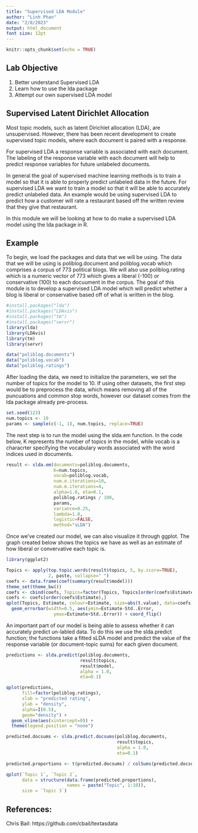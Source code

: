 ```yaml
---
title: "Supervised LDA Module"
author: "Linh Phan"
date: "2/8/2023"
output: html_document
font size: 12pt 
---
```


```r
knitr::opts_chunk$set(echo = TRUE)
```
## Lab Objective
1. Better understand Supervised LDA 
2. Learn how to use the lda package 
3. Attempt our own supervised LDA model

## Supervised Latent Dirichlet Allocation 

Most topic models, such as latent Dirichlet allocation (LDA), are unsupervised. However, 
there has been recent development to create supervised topic models, where each document is
paired with a response. 

For supervised LDA a response variable is associated with each document. The labeling of the 
response variable with each document will help to predict response variables for future unlabeled 
documents. 

In general the goal of supervised machine learning methods is to train a model so that it 
is able to properly predict unlabeled data in the future. For supervised LDA we want to train a model so that it will be able to accurately predict unlabeled data. An example would be using supervised LDA to predict how a customer will rate a restaurant based off the written review that they give that restaurant. 

In this module we will be looking at how to do make a supervised LDA model using the lda package in R. 

## Example 
To begin, we load the packages and data that we will be using. The data that we will be using is poliblog.document and poliblog.vocab which comprises a corpus of 773 political blogs. We will also use poliblog.rating which is a numeric vector of 773 which gives a liberal (-100) or conservative (100) to each docuument in the corpus. The goal of this module is to develop a supervised LDA model which will predict whether a blog is liberal or conservative based off of what is written in the blog. 

```r
#install.packages("lda")
#install.packages("LDAvis")
#install.packages("tm")
#install.packages("servr")
library(lda)
library(LDAvis)
library(tm)
library(servr)

data("poliblog.documents")
data("poliblog.vocab")
data("poliblog.ratings")


```

After loading the data, we need to initialize the parameters, we set the number of topics for the model to 10. If using other datasets, the first step would be to preprocess the data, which means removing all of the puncuations and common stop words, however our dataset comes from the lda package already pre-process.

```r
set.seed(123)
num.topics <- 10
params <- sample(c(-1, 1), num.topics, replace=TRUE)

```
The next step is to run the model using the slda.em function. In the code below, K represents the number of topics in the model, while vocab is a characrter specifying the vocabulary words associated with the word indices used in documents. 

```r
result <- slda.em(documents=poliblog.documents,
                  K=num.topics,
                  vocab=poliblog.vocab,
                  num.e.iterations=10,
                  num.m.iterations=4,
                  alpha=1.0, eta=0.1,
                  poliblog.ratings / 100,
                  params,
                  variance=0.25,
                  lambda=1.0,
                  logistic=FALSE,
                  method="sLDA")

```

Once we've created our model, we can also visualize it through ggplot. The graph created below shows the topics we have as well as an estimate of how liberal or convervative each topic is. 
```r
library(ggplot2)

Topics <- apply(top.topic.words(result$topics, 5, by.score=TRUE),
                2, paste, collapse=" ")
coefs <- data.frame(coef(summary(result$model)))
theme_set(theme_bw())
coefs <- cbind(coefs, Topics=factor(Topics, Topics[order(coefs$Estimate)]))
coefs <- coefs[order(coefs$Estimate),]
qplot(Topics, Estimate, colour=Estimate, size=abs(t.value), data=coefs) +
  geom_errorbar(width=0.5, aes(ymin=Estimate-Std..Error,
                  ymax=Estimate+Std..Error)) + coord_flip()
```

An important part of our model is being able to assess whether it can accurately predict un-labled data. To do this we use the slda.predict function; the functions take a fitted sLDA model and predict the value of the response variable (or document-topic sums) for each given document.


```r
predictions <- slda.predict(poliblog.documents,
                            result$topics, 
                            result$model,
                            alpha = 1.0,
                            eta=0.1)

qplot(predictions,
      fill=factor(poliblog.ratings),
      xlab = "predicted rating",
      ylab = "density",
      alpha=I(0.5),
      geom="density") +
  geom_vline(aes(xintercept=0)) +
  theme(legend.position = "none")

```
```r
predicted.docsums <- slda.predict.docsums(poliblog.documents,
                                          result$topics, 
                                          alpha = 1.0,
                                          eta=0.1)

predicted.proportions <- t(predicted.docsums) / colSums(predicted.docsums)

qplot(`Topic 1`, `Topic 2`, 
      data = structure(data.frame(predicted.proportions), 
                       names = paste("Topic", 1:10)), 
      size = `Topic 3`)
```

## References: 
Chris Bail: https://github.com/cbail/textasdata 
